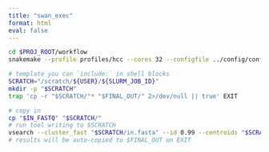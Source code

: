 ```yaml
---
title: "swan_exec"
format: html
eval: false
---
```


```bash
cd $PROJ_ROOT/workflow
snakemake --profile profiles/hcc --cores 32 --configfile ../config/config.yaml
```

```bash
# template you can `include:` in shell blocks
SCRATCH="/scratch/${USER}/${SLURM_JOB_ID}"
mkdir -p "$SCRATCH"
trap 'cp -r "$SCRATCH/"* "$FINAL_OUT/" 2>/dev/null || true' EXIT

# copy in
cp "$IN_FASTQ" "$SCRATCH/"
# run tool writing to $SCRATCH
vsearch --cluster_fast "$SCRATCH/in.fasta" --id 0.99 --centroids "$SCRATCH/centroids.fasta"
# results will be auto-copied to $FINAL_OUT on EXIT
```


